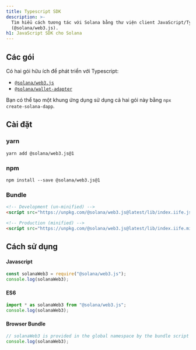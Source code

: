 ```yaml
---
title: Typescript SDK
description: >-
  Tìm hiểu cách tương tác với Solana bằng thư viện client JavaScript/TypeScript
  (@solana/web3.js).
h1: JavaScript SDK cho Solana
---
```


## Các gói

Có hai gói hữu ích để phát triển với Typescript:

- [`@solana/web3.js`](https://www.npmjs.com/package/@solana/web3.js)
- [`@solana/wallet-adapter`](https://github.com/anza-xyz/wallet-adapter)

Bạn có thể tạo một khung ứng dụng sử dụng cả hai gói này bằng
`npx create-solana-dapp`.

## Cài đặt

### yarn

```shell title="Terminal"
yarn add @solana/web3.js@1
```

### npm

```shell title="Terminal"
npm install --save @solana/web3.js@1
```

### Bundle

```html title="index.html"
<!-- Development (un-minified) -->
<script src="https://unpkg.com/@solana/web3.js@latest/lib/index.iife.js"></script>

<!-- Production (minified) -->
<script src="https://unpkg.com/@solana/web3.js@latest/lib/index.iife.min.js"></script>
```

## Cách sử dụng

#### Javascript

```javascript
const solanaWeb3 = require("@solana/web3.js");
console.log(solanaWeb3);
```

#### ES6

```javascript
import * as solanaWeb3 from "@solana/web3.js";
console.log(solanaWeb3);
```

#### Browser Bundle

```javascript
// solanaWeb3 is provided in the global namespace by the bundle script
console.log(solanaWeb3);
```
